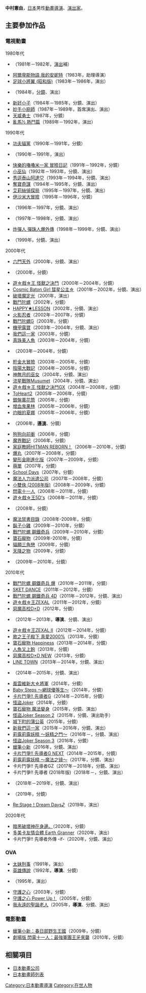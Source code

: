 {{multiple issues|
{{Notability Unreferenced|time=2016-08-22T04:16:21+00:00}}
{{Primarysources|time=2016-08-22T04:16:21+00:00}}
}}
{{noteTA|G1=Anime}}
{{Japanese|japanese=中村 憲由|kana=なかむら のりゆき|romaji=Nakamura Noriyuki}}
'''中村憲由'''，[[日本|日本]]男性[[動畫|動畫]][[導演|導演]]、[[戲劇|演出家]]。

== 主要參加作品 ==
=== 電視動畫 ===
; 1980年代
* {{link-ja|汪汪三劍客|ワンワン三銃士}}（1981年－1982年，[[戲劇|演出]]補）
* [[阿爾卑斯物語_我的安妮特|阿爾卑斯物語 我的安妮特]]（1983年，助理導演）
* [[足球小將|足球小將翼 (昭和版)]]（1983年－1986年，演出）
* {{link-ja|藍寶|らんぽう}}（1984年，[[分鏡|分鏡]]、演出）
* [[好小子|新好小子]]（1984年－1985年，分鏡、演出）
* [[妙手小廚師|妙手小廚師]]（1987年－1989年，首席演出、演出）
* [[天威勇士|天威勇士]]（1987年，分鏡）
* [[亂馬½|亂馬½ 熱鬥篇]]（1989年－1992年，演出）

; 1990年代
* [[功夫貓黨|功夫貓黨]]（1990年－1991年，分鏡）
* {{lang|ja|{{link-ja|ガタピシ|ガタピシ}}}}（1990年－1991年，演出）
* [[姆明|快樂的嚕嚕米一家 冒險日記]]（1991年－1992年，分鏡）
* [[小魔女得意妹|小巫仙]]（1992年－1993年，分鏡、演出）
* [[秀逗泰山|秀逗泰山阿達♡]]（1993年－1994年，分鏡、演出）
* [[飛虎奇兵|奪寶奇謀]]（1994年－1995年，分鏡、演出）
* [[天才兒童MAX|艾莉絲偵探局]]（1995年－1997年，分鏡、演出）
* [[伊沙米大冒險|伊沙米大冒險]]（1995年－1996年，分鏡）
* {{link-ja|哈利動物園|はりもぐハーリー}}（1996年－1997年，分鏡、演出）
* {{lang|ja|[[天才兒童MAX|救命戰士ナノセイバー]]}}（1997年－1998年，分鏡、演出）
* [[炸彈人_彈珠人爆外傳|炸彈人 彈珠人爆外傳]]（1998年－1999年，分鏡、演出）
* {{link-ja|和爸爸跳舞吧|パパと踊ろう}}（1999年，分鏡、演出）

; 2000年代
* [[六門天外|六門天外]]（2000年，分鏡、演出）
* {{link-ja|NieA_7|NieA_7}}（2000年，分鏡）
* [[遊戲王－怪獸之決鬥|遊☆戲☆王 怪獸之決鬥]]（2000年－2004年，分鏡）
* [[彗星公主_(動畫)|Cosmic Baton Girl 彗星公主☆]]（2001年－2002年，分鏡、演出）
* [[破壞魔定光|破壞魔定光]]（2001年，演出）
* [[戰鬥陀螺|戰鬥陀螺]]（2002年，分鏡）
* [[歡樂課程|HAPPY★LESSON]]（2002年，分鏡、演出）
* [[火影忍者|火影忍者]]（2002年－2007年，分鏡）
* [[戰鬥陀螺|戰鬥陀螺G]]（2003年，分鏡）
* [[機甲露寶|機甲露寶]]（2003年－2004年，分鏡、演出）
* [[我們這一家|我們這一家]]（2003年，分鏡）
* [[真珠美人魚|真珠美人魚]]（2003年－2004年，分鏡）
* {{link-ja|PAPUWA奇幻島|PAPUWA}}（2003年－2004年，分鏡）
* [[貯金大冒險|貯金大冒險]]（2003年－2005年，分鏡）
* [[陰陽大戰記|陰陽大戰記]]（2004年－2005年，分鏡）
* [[神無月的巫女|神無月的巫女]]（2004年，分鏡、演出）
* [[流星戰隊Musumet|流星戰隊Musumet]]（2004年，分鏡、演出）
* [[遊戲王GX|遊☆戲☆王 怪獸之決鬥GX]]（2004年－2008年，分鏡）
* [[ToHeart2|ToHeart2]]（2005年－2006年，分鏡）
* [[冰上萬花筒|銀盤萬花筒]]（2005年，分鏡）
* [[增血鬼果林|增血鬼果林]]（2005年－2006年，分鏡）
* [[灼眼的夏娜_(動畫)|灼眼的夏娜]]（2005年－2006年，分鏡）
* {{link-ja|守護！蘿莉波普|まもって!ロリポップ}}（2006年，'''[[導演|導演]]'''、分鏡）
* [[徹之進|狗狗向前衝]]（2006年，分鏡）
* [[魔界戰記|魔界戰記]]（2006年，分鏡）
* [[家庭教師HITMAN_REBORN!|家庭教師HITMAN REBORN！]]（2006年－2010年，分鏡）
* [[爆丸|爆丸]]（2007年－2008年，分鏡）
* [[變形金剛進化版|變形金剛進化版]]（2007年－2009年，分鏡）
* [[萌單|萌單]]（2007年，分鏡）
* [[School_Days|School Days]]（2007年，分鏡）
* [[魔法人力派遣公司|魔法人力派遣公司]]（2007年－2008年，分鏡）
* [[小雙俠_(2008年動畫版)|小雙俠 (2008年版)]]（2008年－2009年，分鏡）
* [[閃電十一人系列|閃電十一人]]（2008年－2011年，分鏡）
* [[遊戲王5D's|遊☆戲☆王5D's]]（2008年－2011年，分鏡）
* {{link-ja|鐵腕女警 DECODE|鉄腕バーディー DECODE}}（2008年，分鏡）
* [[魔法禁書目錄|魔法禁書目錄]]（2008年-2009年，分鏡）
* [[鬍子小雞|鬍子小雞]]（2009年－2010年，分鏡）
* [[戰鬥陀螺_鋼鐵奇兵|戰鬥陀螺 鋼鐵奇兵]]（2009年－2010年，分鏡）
* [[寶石寵物_(第一季)|寶石寵物]]（2009年-2010年，分鏡）
* [[貓願三角戀|貓願三角戀]]（2009年，分鏡）
* [[天降之物|天降之物]]（2009年，分鏡）
* {{link-ja|Weiβ Survive R|ヴァイス・サヴァイヴ}}（2009年－2010年，分鏡）

; 2010年代
* [[戰鬥陀螺_鋼鐵奇兵|戰鬥陀螺 鋼鐵奇兵 爆]]（2010年－2011年，分鏡）
* [[SKET_DANCE|SKET DANCE]]（2011年－2012年，分鏡）
* [[戰鬥陀螺_鋼鐵奇兵|戰鬥陀螺 鋼鐵奇兵 4D]]（2011年－2012年，分鏡、演出）
* [[遊戲王ZEXAL|遊☆戲☆王ZEXAL]]（2011年－2012年，分鏡）
* [[惡魔高校D×D|惡魔高校D×D]]（2012年，分鏡）
* {{link-ja|Dumomo & Nupepe|ズモモとヌペペ}}（2012年－2013年，'''導演'''、分鏡、演出）
* [[遊戲王ZEXAL|遊☆戲☆王ZEXAL II]]（2012年－2014年，分鏡）
* [[歌之王子殿下|歌之王子殿下 真愛2000%]]（2013年，分鏡）
* [[寶石寵物_Happiness|寶石寵物 Happiness]]（2013年－2014年，分鏡）
* [[人魚又上鉤|人魚又上鉤]]（2013年，分鏡）
* [[惡魔高校D×D|惡魔高校D×D NEW]]（2013年，分鏡）
* [[LINE_TOWN|LINE TOWN]]（2013年－2014年，分鏡、演出）
* {{link-ja|英雄銀行|ヒーローバンク}}（2014年－2015年，分鏡、演出）
* [[風雲維新大將軍|風雲維新大☆將軍]]（2014年，分鏡）
* [[Baby_Steps_~網球優等生~|Baby Steps ～網球優等生～]]（2014年，分鏡）
* [[卡片戰鬥先導者|卡片鬥爭!! 先導者G]]（2014年－2015年，分鏡）
* [[怪盜Joker|怪盜Joker]]（2014年，分鏡）
* [[寶石寵物_魔法變身|寶石寵物 魔法變身]]（2015年，分鏡、演出）
* [[怪盜Joker|怪盜Joker Season 2]]（2015年，分鏡、演出助手）
* [[城下町的蒲公英|城下町的蒲公英]]（2015年，分鏡）
* [[我們這一家|新我們這一家]]（2015年－2016年，分鏡、演出）
* [[莉露莉露妖精_～妖精之門～|莉露莉露妖精 ～妖精之門～]]（2016年－，分鏡、演出）
* [[怪盜Joker|怪盜Joker Season 3]]（2016年，分鏡）
* [[蠟筆小新|蠟筆小新]]（2016年，分鏡、演出）
* [[卡片戰鬥先導者|卡片鬥爭!! 先導者G NEXT]]（2014年－2015年，分鏡）
* [[莉露莉露妖精_～魔法之镜～|莉露莉露妖精 ～魔法之镜～]]（2017年，分鏡、演出）
* 卡片鬥爭!! 先導者GZ（2017年－2018年，分鏡、演出）
* 卡片鬥爭!! 先導者 (2018年版)（2018年－，分鏡、演出）
* {{link-ja|爆釣王|爆釣バーハンター}}（2018年－2019年，分鏡、演出）
* {{link-ja|毛球剛次郎|けだまのゴンじろー}}（2019年，分鏡）
* [[Re:Stage！|Re:Stage！Dream Days♪]]（2019年，演出）

; 2020年代
* [[暗黑破壞神在身邊。|暗黑破壞神在身邊。]]（2020年，分鏡）
* [[多美卡友情合體_Earth_Granner|多美卡友情合體 Earth Granner]]（2020年，演出）
* 卡片鬥爭!! 先導者外傳 -if-（2020年，分鏡、演出）

=== OVA ===
* [[飛女刑事|太妹刑事]]（1991年，演出）
* [[英雄傳說_(遊戲)|英雄傳說]]（1992年，'''導演'''、分鏡）
* {{link-ja|銀河少女傳說 ～哀傷的賽雷茵～|銀河お嬢様伝説ユナ}}（1995年，演出）
* [[銀河美少女_Hearts|守護之心]]（2003年，分鏡）
* [[銀河美少女_Hearts|守護之心 Power Up！]]（2005年，分鏡）
* [[我永遠的聖誕老人|我永遠的聖誕老人]]（2005年，'''導演'''、分鏡、演出）

=== 電影動畫 ===
* [[蠟筆小新：春日部野生王國|蠟筆小新：春日部野生王國]]（2009年，分鏡）
* [[閃電十一人_最強軍團王牙來襲|劇場版 閃電十一人：最強軍團王牙來襲]]（2010年，分鏡）

== 相關項目 ==
* [[日本動畫公司|日本動畫公司]]
* [[日本動畫師列表|日本動畫師列表]]
{{DEFAULTSORT:Nakamura Noriyuki}}
[[Category:日本動畫導演|Category:日本動畫導演]]
[[Category:在世人物|Category:在世人物]]